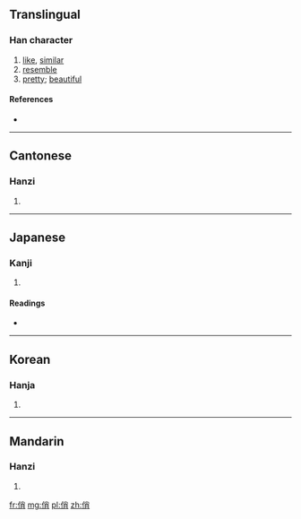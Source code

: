 ==Translingual==

===Han character===
{{Han char|rn=9|rad=人|as=07|sn=9|four=2922<sub>7</sub>|canj=人火月 (OFB)}}

# [[like]], [[similar]]
# [[resemble]]
# [[pretty]]; [[beautiful]]

====References====
* {{Han ref|kx=0104.220|dkj=00680|dj=0221.060|hdz=10159.030|uh=4FCF|ud=20431|bh=AB4E|bd=43854}}

----

==Cantonese==

===Hanzi===
{{yue-hanzi|jyut=|y=chiu3}}

# {{defn|lang=yue|sort=人07}}

----

==Japanese==

===Kanji===
{{ja-kanji|grade=|rs=人07}}

# {{defn|lang=ja|sort=人07}}

====Readings====
* {{ja-readings|on=[[せう]] (seu)|kun=[[にる]] (niru), [[かたどる]] (katadoru), [[みめといさま]] (mimetoisama)}}

----

==Korean==

===Hanja===
{{ko-hanja|hangeul=소|rv=so|mr=so}}

# {{defn|lang=ko|sort=人07}}

----

==Mandarin==

===Hanzi===
{{cmn-hanzi|pin=[[qiào]] ([[qiao4]])|wg=ch'iao<sup>4</sup>}}

# {{defn|lang=cmn|sort=人07}}

[[fr:俏]]
[[mg:俏]]
[[pl:俏]]
[[zh:俏]]